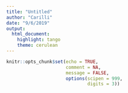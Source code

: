 ```yaml
---
title: "Untitled"
author: "Carilli"
date: "9/6/2019"
output: 
  html_document:
    highlight: tango
    theme: cerulean
---
```


```r
knitr::opts_chunk$set(echo = TRUE, 
                      comment = NA,
                      message = FALSE,
                      options(scipen = 999,
                              digits = 3))
```

